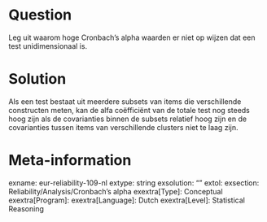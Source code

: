 Question
========
Leg uit waarom hoge Cronbach's alpha waarden er niet op wijzen dat een test unidimensionaal is.


Solution
========
Als een test bestaat uit meerdere subsets van items die verschillende constructen meten, kan de alfa coëfficiënt van de totale test nog steeds hoog zijn als de covarianties binnen de subsets relatief hoog zijn en de covarianties tussen items van verschillende clusters niet te laag zijn.

Meta-information
================
exname: eur-reliability-109-nl
extype: string
exsolution: ""
extol: 
exsection: Reliability/Analysis/Cronbach's alpha
exextra[Type]: Conceptual
exextra[Program]: 
exextra[Language]: Dutch
exextra[Level]: Statistical Reasoning
